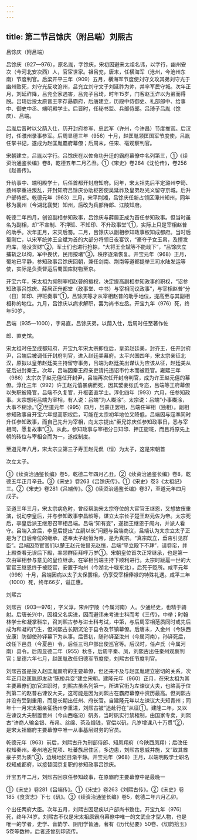 ```yaml
---
---
---
```

title: 第二节吕馀庆（附吕端）刘熙古
---



吕馀庆（附吕端）

吕馀庆（927—976），原名胤，字馀庆，宋初因避宋太祖名讳，以字行，幽州安次（今河北安次西）人，官宦世家。祖吕兖，唐末，任横海军（沧州，今沧州东南）节度判官。后梁开平三年（909）五月，横海军节度使刘守文攻其弟刘守光于幽州败死，刘守光反攻沧州，吕兖立刘守文子刘延祚为帅，并率军民守城。次年正月，刘延祚降，吕兖全家遇害，吕兖子吕琦，时年15岁，门客赵玉诈以为弟而得脱。吕琦后投太原晋王李存勗霸府，后唐建立，历殿中侍御史、礼部郎中、给事中、御史中丞、端明殿学士。后晋时，任秘书监、兵部侍郎。吕琦子吕胤（馀庆）、吕端。

吕胤后晋时以父荫入仕，历开封府参军、忠武军（许州，今许昌）节度推官。后汉时，任濮州录事参军。后周显德三年（956）十月，赵匡胤领匡国军节度使，吕胤任掌书记，遂成为赵匡胤霸府幕僚；后周末，任宋、亳观察判官。

宋朝建立，吕胤以字行。吕馀庆在以佐命功升迁的霸府幕僚中名列第三，①《续资治通鉴长编》卷8，乾德五年二月乙丑。①《宋史》卷264《沈伦传》，卷256《赵普传》。

升给事中、端明殿学士，后任首都开封府知府。同年，宋太祖先后平定潞州李筠、扬州李重进叛乱，开封知府吕馀庆协助枢密使吴延祚及皇弟赵光义留守京城。后升户部侍郎。乾德元年（963）三月，宋平荆湘，吕馀庆任新占领区潭州知州，同年移为襄州（今湖北襄樊）知州，后改为兵部侍郎、江陵知府。

乾德二年四月，创设副相参知政事，吕馀庆与薛居正成为首任参知政事。但当时虽名为副相，却“不宣制、不押班、不知印、不升政事堂”①，实际上只是宰相赵普的助手。次年正月，宋灭后蜀。二月，吕馀庆以副相参知政事权知成都府。当时后蜀刚亡，以宋军统帅王全斌为首的大部分将领日夜宴饮，“豪夺子女玉帛，及擅发府库，隐没货财”②，军士们也进行抢掠，“大将王全斌等不能戢下”，“吕馀庆立捕斩之以徇，军中畏伏，民用按堵”③，秩序逐渐恢复。开宝元年（968）正月，蜀地已平静，参知政事吕馀庆回朝，兼任剑南、荆南等道都提举三司水陆发运等使，实际是负责督运后蜀国库财物至京。

开宝六年，宋太祖为抑制宰相赵普的擅权，决定提高副相参知政事的职权，“诏参知政事吕馀庆、薛居正升都堂（政事堂、中书）与宰相同议政事”，与宰相赵普“分（日）知印、押班奏事”①，吕馀庆等才从宰相赵普的助手地位，提高至与其副相相称的地位。九月，吕馀庆以病求解职，罢为尚书左丞。开宝九年（976）死，终年50岁。

吕端（935—1000），字易直，吕馀庆弟，以荫入仕，后周时任至著作佐

郎、直史馆。

宋太祖时任至成都知府，开宝九年宋太宗即位后，皇弟赵廷美，封齐王，任开封府尹，吕端后被调任开封府判官，进入赵廷美幕府。太平兴国四年，宋太宗亲征北汉，原拟以皇弟赵廷美主持留守事务，吕端为赵廷美出谋认为应该从征，赵廷美从征后进封秦王。次年，吕端因秦王府亲吏请托违诏市竹木而被贬官。雍熙三年（986）太宗次子赵元僖任开封尹，吕端再次任开封府判官，成为许王赵元僖的幕僚。淳化三年（992）许王赵元僖暴病而死，因其嬖妾张氏专恣，吕端等王府幕僚以失职被降官，吕端不久复官，升枢密直学士。淳化四年（993）六月，任参知政事。太宗想用吕端为宰相，有人说：吕端“为人糊涂”。太宗说：吕端“小事糊涂，大事不糊涂。”②至道元年（995）四月，吕蒙正罢相，吕端任宰相（独相）。副相参知政事自开宝六年提高职权后，可能在太宗初年地位又降低，吕端因与寇準同时升任参知政事，而自己先升为宰相，向太宗提出“臣兄馀庆任参知政事日，悉与宰相同，愿复故事”③。从此，参知政事与宰相分日知印、押正衙班，而且将原先上朝的砖位与宰相合而为一，遂成制度。

至道元年八月，宋太宗立第三子寿王赵元侃（恒）为太子，这是宋朝首

次立太子。

①《续资治通鉴长编》卷5，乾德二年四月乙丑。②《续资治通鉴长编》卷8，乾德五年正月辛丑。③《宋史》卷263《吕馀庆传》。①《宋史》卷3《太祖纪》三。②《宋史》卷281《吕端传》。③《续资治通鉴长编》卷37，至道元年四月戊子。

至道三年三月，宋太宗病危时，曾经帮助宋太宗夺位的大宦官王继恩，又想故伎重演，说动李皇后，并与参知政事李昌龄等，谋立太宗长子楚王赵元佐为帝。太宗死后，李皇后派王继恩召宰相吕端。吕端“知有变”，遂锁王继恩于阁内，并派人看守。吕端入宫后，李皇后提出“立嗣以长”问题与吕端商议，吕端认为太宗立太子正是为了日后帝位的继承，遂奉太子赵恒为帝，是为真宗。“真宗既立，垂帘引见群臣”。吕端因恐宦官们以楚王赵元佐冒充赵恒，吕端“平立殿下不拜”，请卷帘，并上殿查看无误后下殿，率领群臣拜呼万岁①。宋朝皇位首次正常继承，也是第一次由宰相参与意见的皇位继承，在宰相吕端主持下顺利进行。太宗时跋扈一世的大宦官王继恩终于被贬官，安置于均州（今湖北十堰东北），后死于贬所。咸平元年（998）十月，吕端因病以太子太保罢相，仍享受宰相俸禄的特殊礼遇。咸平三年（1000）死，终年66岁，谥正惠。

刘熙古

刘熙古（903—976），字义淳，宋州宁陵（今属河南）人。少通经史，也精于骑射。后唐长兴中，因祖父名实进，因而避讳未考进士科而考《三传》，中举；时翰林学士和凝掌科举，召刘熙古参与进士科考试，中第，与后周宰相范质同时或先后成为和凝的门生，但刘熙古长期沉沦于县令及节镇幕僚。后唐末，入金州（今陕西安康）防御使孙铎幕下为从事。后晋初，随孙铎至汝州（今属河南），孙铎死后，改任下邑县（今夏邑）令，后任三司户部出使巡官等。后汉时，任卢氏（今属河南）县令。后周显德二年（955）秋冬，后周平秦、凤，刘熙古出任秦州观察判官；显德六年七月，赵匡胤改任归德军节度使，刘熙古任节度判官。

刘熙古虽是投入赵匡胤霸府的主要幕僚，但还来不及与赵匡胤建立密切的关系，次年正月赵匡胤即发动“陈桥兵变”建立宋朝。建隆元年（960）正月，在宋太祖为其主要幕僚们加官进职时，刘熙古虽名列第一，所进官衔为左谏议大夫，也略高于位列第二的赵普右谏议大夫，这可能是因为刘熙古在霸府幕僚中资历最高。但刘熙古并没有受到重用，而是长期出任州、府长官。自建隆元年以左谏议大夫知青州；同年十一月宋太祖亲征扬州李重进，刘熙古被“追赴行在”从征①。建隆二年，又以左谏议大夫制置晋州（今山西临汾）矾务，当时矾实行禁榷制，由国家专卖，刘熙古“许商人输金银、布帛、丝绵、茶及缗钱，官偿以矾，凡岁增课八十万贯”②，是宋太祖霸府主要幕僚中唯一从事基层财务的官员。

乾德元年（963）前后，刘熙古升为刑部侍郎、知凤翔府（今陕西凤翔）；后改任权知秦州。秦州地近党项、吐蕃族居住区，多边患，刘熙古恩威并施，又“取其酋豪子弟为质”③，边境地区日渐平静。开宝元年（968）正月，以端明殿学士职名权知成都府，以接替回京复职的参知政事吕馀庆。

开宝五年二月，刘熙古回京任参知政事，在原霸府主要幕僚中是最晚一

①《宋史》卷281《吕端传》。①《宋史》卷263《刘熙古传》。②《宋史》卷185《食货志》下七《矾》。③《续资治通鉴长编》卷5，乾德二年六月乙卯。

个出任两府大臣。次年五月，刘熙古因足疾以户部尚书致仕。开宝九年（976）死，终年74岁。刘熙古不仅是宋太祖原霸府幕僚中唯一的文武全才型人物，也是唯一的学者，史学、音韵学、阴阳学皆通，著有《历代纪要》50卷、《切韵拾玉》5卷等数种，后者还曾刻印流传。